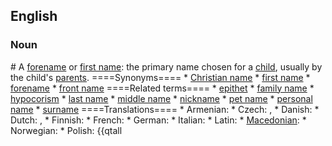 {{wikipedia}}
==English==

===Noun=== {{en-noun|sg=[[given]] [[name]]}} # {{context|especially|US|and|Scotland}} A [[forename]] or [[first name]]: the primary name chosen for a [[child]], usually by the child's [[parent]]s. ====Synonyms==== * [[Christian name]] * [[first name]] * [[forename]] * [[front name]] ====Related terms==== {{top2}} * [[epithet]] * [[family name]] * [[hypocorism]] * [[last name]] {{mid2}} * [[middle name]] * [[nickname]] * [[pet name]] * [[personal name]] * [[surname]] {{bottom}} ====Translations==== {{trans-top|name chosen for a child by its parents}} * Armenian: {{t+|hy|անուն|tr=anun}} * Czech: {{t+|cs|jméno|n}}, {{t+|cs|křestní jméno|n}} * Danish: {{t-|da|fornavn}} * Dutch: {{t+|nl|voornaam|m}}, {{t-|nl|roepnaam|m}} * Finnish: {{t+|fi|etunimi}} * French: {{t+|fr|prénom|m}} * German: {{t+|de|Vorname|m}} * Italian: {{t+|it|nome|m}} * Latin: {{t-|la|praenomen|n|alt=praenōmen}} {{trans-mid}} * [[Macedonian]]: {{t|mk|лично име|n|tr=líčno íme}} * Norwegian: {{t+|no|fornavn|n}} * Polish: {{qtall